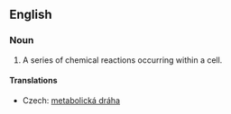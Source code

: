 ==English==
{{wikipedia}}
===Noun===
{{en-noun}}

# {{physiology}} A series of chemical reactions occurring within a cell.

====Translations====
{{trans-top|series of chemical reactions}}
*Czech: [[metabolická dráha]] {{f}}
{{trans-mid}}
{{trans-bottom}}